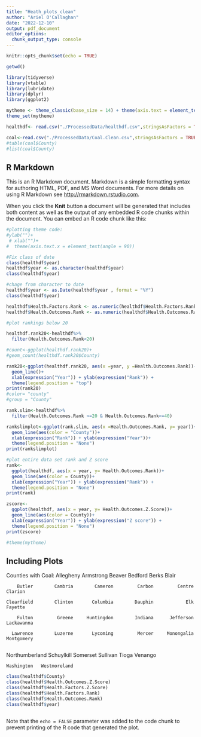 ```yaml
---
title: "Heath_plots_clean"
author: "Ariel O'Callaghan"
date: "2022-12-10"
output: pdf_document
editor_options: 
  chunk_output_type: console
---
```


```r
knitr::opts_chunk$set(echo = TRUE)

getwd()

library(tidyverse)
library(vtable)
library(lubridate)
library(dplyr)
library(ggplot2)

mytheme <- theme_classic(base_size = 14) + theme(axis.text = element_text(color = "black"), legend.position = "top")
theme_set(mytheme)

healthdf<- read.csv("./ProcessedData/healthdf.csv",stringsAsFactors = TRUE)

coal<-read.csv("./ProcessedData/Coal.Clean.csv",stringsAsFactors = TRUE)
#table(coal$County)
#list(coal$County)

```

## R Markdown

This is an R Markdown document. Markdown is a simple formatting syntax for authoring HTML, PDF, and MS Word documents. For more details on using R Markdown see <http://rmarkdown.rstudio.com>.

When you click the **Knit** button a document will be generated that includes both content as well as the output of any embedded R code chunks within the document. You can embed an R code chunk like this:

```r

#plotting theme code:
#ylab("")+
 # xlab("")+
#  theme(axis.text.x = element_text(angle = 90))

#Fix class of date
class(healthdf$year)
healthdf$year <- as.character(healthdf$year) 
class(healthdf$year)

#chage from character to date
healthdf$year <- as.Date(healthdf$year , format = "%Y")
class(healthdf$year)

healthdf$Health.Factors.Rank <- as.numeric(healthdf$Health.Factors.Rank) 
healthdf$Health.Outcomes.Rank <- as.numeric(healthdf$Health.Outcomes.Rank) 

#plot rankings below 20 

healthdf.rank20<-healthdf%>%
  filter(Health.Outcomes.Rank<20)

#count<-ggplot(healthdf.rank20)+
#geom_count(healthdf.rank20$County)

rank20<-ggplot(healthdf.rank20, aes(x =year, y =Health.Outcomes.Rank))+
  geom_line()+
  xlab(expression("Year")) + ylab(expression("Rank")) +
  theme(legend.position = "top")
print(rank20)
#color= "county"
#group = "County" 

rank.slim<-healthdf%>%
  filter(Health.Outcomes.Rank >=20 & Health.Outcomes.Rank<=40)

rankslimplot<-ggplot(rank.slim, aes(x =Health.Outcomes.Rank, y= year))+
  geom_line(aes(color = "County"))+
  xlab(expression("Rank")) + ylab(expression("Year"))+
  theme(legend.position = "None")
print(rankslimplot)

#plot entire data set rank and Z score
rank<-
  ggplot(healthdf, aes(x = year, y= Health.Outcomes.Rank))+
  geom_line(aes(color = County))+
  xlab(expression("Year")) + ylab(expression("Rank")) +
  theme(legend.position = "None")
print(rank)

zscore<-
  ggplot(healthdf, aes(x = year, y= Health.Outcomes.Z.Score))+
  geom_line(aes(color = County))+
  xlab(expression("Year")) + ylab(expression("Z score")) +
  theme(legend.position = "None")
print(zscore)

#theme(mytheme)
```

## Including Plots

Counties with Coal: 
 Allegheny      Armstrong         Beaver        Bedford          Berks          Blair 
         
        Butler        Cambria        Cameron         Carbon         Centre        Clarion 
            
    Clearfield        Clinton       Columbia        Dauphin            Elk        Fayette 
            
        Fulton         Greene     Huntingdon        Indiana      Jefferson     Lackawanna 
             
      Lawrence        Luzerne       Lycoming         Mercer     Monongalia     Montgomery 
             
Northumberland     Schuylkill       Somerset       Sullivan          Tioga        Venango 

    Washington   Westmoreland 
```r

class(healthdf$County)
class(healthdf$Health.Outcomes.Z.Score)
class(healthdf$Health.Factors.Z.Score)
class(healthdf$Health.Factors.Rank)
class(healthdf$Health.Outcomes.Rank)
class(healthdf$year)
            
```

Note that the `echo = FALSE` parameter was added to the code chunk to prevent printing of the R code that generated the plot.

